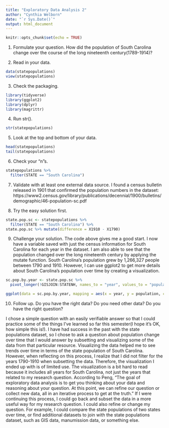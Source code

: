 ```yaml
---
title: "Exploratory Data Analysis 2"
author: "Cynthia Welborn"
date: "`r Sys.Date()`"
output: html_document
---
```


```r
knitr::opts_chunk$set(echo = TRUE)
```

1. Formulate your question.
How did the population of South Carolina change over the course of the long nineteenth century(1789-1914)?

2. Read in your data.
```r
data(statepopulations)
view(statepopulations)
```

3. Check the packaging.
```r
library(tidyverse)
library(ggplot2)
library(dplyr)
library(magrittr)
```

4. Run str().
```r
str(statepopulations)
```

5. Look at the top and bottom of your data.
```r
head(statepopulations)
tail(statepopulations)
```

6. Check your "n"s.
```r
statepopulations %>%
  filter(STATE == "South Carolina")
```

7. Validate with at least one external data source.
I found a census bulletin released in 1901 that confirmed the population numbers in the dataset: https://www2.census.gov/library/publications/decennial/1900/bulletins/demographic/46-population-sc.pdf

8. Try the easy solution first.
```r
state.pop.sc <- statepopulations %>%
  filter(STATE == "South Carolina") %>% 
state.pop.sc %>% mutate(difference = X1910 - X1790)
```
9. Challenge your solution.
The code above gives me a good start. I now have a variable saved with just the census information for South Carolina for each year in the dataset. I am also able to see that the population changed over the long nineteenth century by applying the mutate function. South Carolina's population grew by 1,266,327 people between 1790 and 1910. However, I can use ggplot2 to get more details about South Carolina's population over time by creating a visualization. 
```r
sc.pop.by.year <- state.pop.sc %>%
  pivot_longer(!GISJOIN:STATENH, names_to = "year", values_to = "population")
```
```r
ggplot(data = sc.pop.by.year, mapping = aes(x = year, y = population, color=population)) + geom_point() + labs(x="YEAR", y="POPULATION", title="South Carolina Population by Year")
```
10. Follow up. Do you have the right data? Do you need other data? Do you have the right question?

I chose a simple question with an easily verifiable answer so that I could practice some of the things I've learned so far this semester(I hope it's OK, how simple this is!). I have had success in the past with the state populations dataset, so I chose to ask a question about population change over time that I would answer by subsetting and visualizing some of the data from that particular resource. Visualizing the data helped me to see trends over time in terms of the state population of South Carolina. However, when reflecting on this process, I realize that I did not filter for the years 1790-1910 when subsetting the data. Therefore, the visualization I ended up with is of limited use. The visualization is a bit hard to read because it includes all years for South Carolina, not just the years that related to my research question. According to Peng, "The goal of exploratory data analysis is to get you thinking about your data and reasoning about your question. At this point, we can refine our question or collect new data, all in an iterative process to get at the truth." If I were continuing this process, I could go back and subset the data in a more useful way for my research question. I could also refine or change my question. For example, I could compare the state populations of two states over time, or find additional datasets to join with the state populations dataset, such as GIS data, manumission data, or something else.

